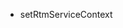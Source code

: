 <PlatformWrapper platform="linux-java">

-  <Link to="{{Global.SIGNALING_API_REF_LINUX_JAVA_ROOT}}/classio_1_1agora_1_1rtm_1_1_rtm_client.html#a60f0dae72834f3d300bd7e5abb3fdcc7">setRtmServiceContext</Link>

</PlatformWrapper>

